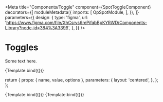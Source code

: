 

<Meta 
  title="Components/Toggle"
  component={SpotToggleComponent}
  decorators={[
    moduleMetadata({
      imports: [
        OpSpotModule,
      ],
    }),
  ]}
  parameters={{
    design: {
      type: 'figma',
      url: 'https://www.figma.com/file/XhCsrvs6rePifqbBpKYRWD/Components-Library?node-id=384%3A3399',
    },
  }}
/>

# Toggles

Some text here.

<Canvas>
  <Story
    name="Preset value"
    args={{
      options: [
        { value: 'first', title: 'Unread' },
        { value: 'second', title: 'All' },
      ],
	  value: 'second',
    }}
  >
    {Template.bind({})}
  </Story>
</Canvas>

<ArgsTable of={SpotToggleComponent} />

  return {
    props: { name, value, options },
    parameters: {
      layout: 'centered',
    },
  };
};

<Canvas>
  <Story
    name="Preset value 2"
    args={{
      options: [
        { value: 'first', title: 'First option' },
        { value: 'second', title: 'Second option' },
      ],
      value: 'second',
    }}
  >
    {Template.bind({})}
  </Story>
</Canvas>
<Canvas>
  <Story
    name="More than two options"
    args={{
      options: [
        { value: 'first', title: 'First option' },
        { value: 'second', title: 'Second option' },
        { value: 'third', title: 'Third option' },
        { value: 'best', title: 'Best option' },
      ],
    }}
  >
    {Template.bind({})}
  </Story>
</Canvas>
